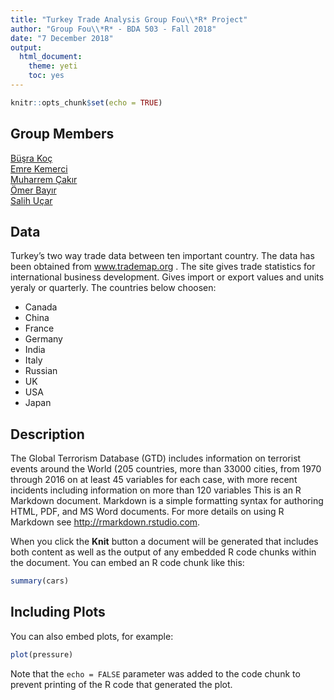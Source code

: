---
title: "Turkey Trade Analysis Group Fou\\*R* Project"
author: "Group Fou\\*R* - BDA 503 - Fall 2018"
date: "7 December 2018"
output: 
  html_document:
    theme: yeti
    toc: yes
---

```{r setup, include=FALSE}
knitr::opts_chunk$set(echo = TRUE)
```

## Group Members
[Büşra Koç](https://mef-bda503.github.io/pj18-busraakoc/) <br>
[Emre Kemerci](https://mef-bda503.github.io/pj18-EmreKemerci/)<br>
[Muharrem Çakır](https://mef-bda503.github.io/pj18-muharremcakir81/)<br>
[Ömer Bayır](https://mef-bda503.github.io/pj18-omerbayir/)<br>
[Salih Uçar](https://mef-bda503.github.io/pj18-ucarsal/)
 	
## Data
Turkey's two way trade data between ten important country. The data has been obtained from [www.trademap.org](www.trademap.org) .
The site gives trade statistics for international business development. Gives import or export values and units yeraly
or quarterly.
The countries below choosen:

* Canada
* China
* France
* Germany
* India
* Italy
* Russian
* UK
* USA
* Japan

## Description
The Global Terrorism Database (GTD) includes information on terrorist events around the World (205 countries, more than 33000 cities, from 1970 through 2016 on at least 45 variables for each case, with more recent incidents including information on more than 120 variables
This is an R Markdown document. Markdown is a simple formatting syntax for authoring HTML, PDF, and MS Word documents. For more details on using R Markdown see <http://rmarkdown.rstudio.com>.

When you click the **Knit** button a document will be generated that includes both content as well as the output of any embedded R code chunks within the document. You can embed an R code chunk like this:

```{r cars}
summary(cars)
```

## Including Plots

You can also embed plots, for example:

```{r pressure, echo=FALSE}
plot(pressure)
```

Note that the `echo = FALSE` parameter was added to the code chunk to prevent printing of the R code that generated the plot.
